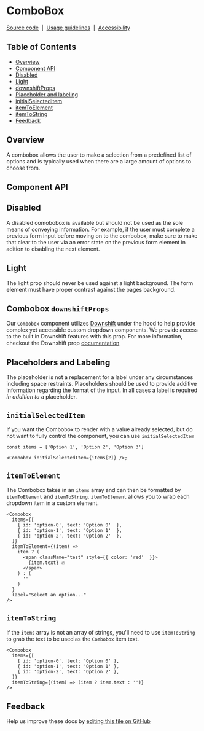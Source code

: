
# ComboBox

[Source code](https://github.com/carbon-design-system/carbon/tree/master/packages/react/src/components/ComboBox)
&nbsp;|&nbsp;
[Usage guidelines](https://www.carbondesignsystem.com/components/dropdown/usage#combo-box)
&nbsp;|&nbsp;
[Accessibility](https://www.carbondesignsystem.com/components/dropdown/accessibility)

## Table of Contents

- [Overview](#overview)
- [Component API](#component-api)
- [Disabled](#disabled)
- [Light](#light)
- [downshiftProps](#combobox-downshiftprops)
- [Placeholder and labeling](#placeholders-and-labeling)
- [initialSelectedItem](#initialselecteditem)
- [itemToElement](#itemtoelement)
- [itemToString](#itemtostring)
- [Feedback](#feedback)

## Overview

A combobox allows the user to make a selection from a predefined list of options
and is typically used when there are a large amount of options to choose from.

<Preview>
  <Story id="combobox--combobox" />
</Preview>

## Component API

<Props sort="asc" />

## Disabled

A disabled comobobox is available but should not be used as the sole means of
conveying information. For example, if the user must complete a previous form
input before moving on to the combobox, make sure to make that clear to the user
via an error state on the previous form element in adition to disabling the next
element.

<Preview>
  <Story id="combobox--disabled" />
</Preview>

## Light

The light prop should never be used against a light background. The form element
must have proper contrast against the pages background.

<Preview>
  <Story id="combobox--light" />
</Preview>

## Combobox `downshiftProps`

Our `Combobox` component utilizes [Downshift](https://www.downshift-js.com/)
under the hood to help provide complex yet accessible custom dropdown
components. We provide access to the built in Downshift features with this prop.
For more information, checkout the Downshift prop
[documentation](https://www.downshift-js.com/downshift#props-used-in-examples)

## Placeholders and Labeling

The placeholder is not a replacement for a label under any circumstances
including space restraints. Placeholders should be used to provide additive
information regarding the format of the input. In all cases a label is required
_in addition to_ a placeholder.

## `initialSelectedItem`

If you want the Combobox to render with a value already selected, but do not
want to fully control the component, you can use `initialSelectedItem`

```
const items = ['Option 1', 'Option 2', 'Option 3']

<Combobox initialSelectedItem={items[2]} />;
```

## `itemToElement`

The Combobox takes in an `items` array and can then be formatted by
`itemToElement` and `itemToString`. `itemToElement` allows you to wrap each
dropdown item in a custom element.

```
<Combobox
  items={[
    { id: 'option-0', text: 'Option 0'  },
    { id: 'option-1', text: 'Option 1'  },
    { id: 'option-2', text: 'Option 2'  },
  ]}
  itemToElement={(item) =>
    item ? (
      <span className="test" style={{ color: 'red'  }}>
        {item.text} 🔥
      </span>
    ) : (
      ''
    )
  }
  label="Select an option..."
/>
```

## `itemToString`

If the `items` array is not an array of strings, you'll need to use
`itemToString` to grab the text to be used as the `Combobox` item text.

```
<Combobox
  items={[
    { id: 'option-0', text: 'Option 0' },
    { id: 'option-1', text: 'Option 1' },
    { id: 'option-2', text: 'Option 2' },
  ]}
  itemToString={(item) => (item ? item.text : '')}
/>
```

## Feedback

Help us improve these docs by
[editing this file on GitHub](https://github.com/carbon-design-system/carbon/edit/master/packages/react/src/components/ComboBox/ComboBox.stories.mdx)
